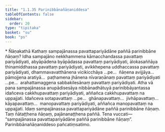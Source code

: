 ```yaml
---
title: "1.1.35 Parinibbānañāṇaniddesa"
tableOfContents: false
sidebar:
  order: 20
type: "tipitaka"
basket: "su"
book: "ps"
---
```



<DynamicBreadcrumb />

<Paragraph type="center" book="ps">
* Ñāṇakathā
</Paragraph>


<Division number="86" book="ps">

<Paragraph number="576" book="ps">
Kathaṃ sampajānassa pavattapariyādāne paññā parinibbāne ñāṇaṃ? Idha sampajāno nekkhammena kāmacchandassa pavattaṃ pariyādiyati, abyāpādena byāpādassa pavattaṃ pariyādiyati, ālokasaññāya thinamiddhassa pavattaṃ pariyādiyati, avikkhepena uddhaccassa pavattaṃ pariyādiyati, dhammavavatthānena vicikicchāya …pe…  ñāṇena avijjāya…  pāmojjena aratiyā…  paṭhamena jhānena nīvaraṇānaṃ pavattaṃ pariyādiyati …pe…  arahattamaggena sabbakilesānaṃ pavattaṃ pariyādiyati.
</Paragraph>

<Paragraph number="577" book="ps">
Atha vā pana sampajānassa anupādisesāya nibbānadhātuyā parinibbāyantassa idañceva cakkhupavattaṃ pariyādiyati, aññañca cakkhupavattaṃ na uppajjati. Idañceva sotapavattaṃ …pe…  ghānapavattaṃ…  jivhāpavattaṃ…  kāyapavattaṃ…  manopavattaṃ pariyādiyati, aññañca manopavattaṃ na uppajjati. Idaṃ sampajānassa pavattapariyādāne paññā parinibbāne ñāṇaṃ. Taṃ ñātaṭṭhena ñāṇaṃ, pajānanaṭṭhena paññā. Tena vuccati—  “sampajānassa pavattapariyādāne paññā parinibbāne ñāṇaṃ”.

</Paragraph>
</Division>

<Paragraph number="578" type="center" book="ps">
Parinibbānañāṇaniddeso pañcatiṃsatimo.
</Paragraph>